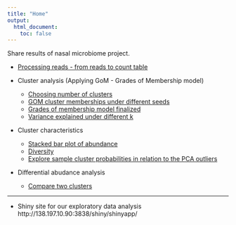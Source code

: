 ```yaml
---
title: "Home"
output:
  html_document:
    toc: false
---
```


Share results of nasal microbiome project.

* [Processing reads - from reads to count table](data-overview.html)

* Cluster analysis (Applying GoM - Grades of Membership model)
    * [Choosing number of clusters](chossing-number-of-clusters.html)
    * [GOM cluster memberships under different seeds](gom-seeds.html)
    * [Grades of membership model finalized](step3_gradesOfMembership.html)
    * [Variance explained under different k](cluster-variance-explained.html)
  
* Cluster characteristics
    * [Stacked bar plot of abundance](stacked_bar_plots.html)
    * [Diversity](cluster-diversity.Rmd)
    * [Explore sample cluster probabilities in relation to the PCA outliers](explore-cluster-probability.html)
    
* Differential abudance analysis
    * [Compare two clusters](differential_abundance.html)

---

* Shiny site for our exploratory data analysis
    http://138.197.10.90:3838/shiny/shinyapp/


